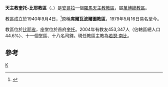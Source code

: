 {{Infobox Roman Catholic diocese
|Roman Catholic Diocese of = 天主教奎托-比耶教區
|Latin name of diocese = Dioecesis Kvitobiensis
|image =Bié in Angola.svg
|caption = 教區範圍
|location = [[安哥拉|安哥拉]]
|territory = [[比耶省|比耶省]]
|population = 453,347
|rite = 拉丁禮
|patron =
|province = 萬博
|established = 1940年
|cathedral = 聖老楞佐主教座堂
|co-cathedral =
|leadership = 主教
|website =
|教宗 =
|metropolitan =
|ordinary = 若瑟·南比
|coadjutor bishop = 
|auxiliary =
}}

'''天主教奎托-比耶教區'''（{{lang-la|Dioecesis Kvitobiensis}}、{{lang-pt|Diocese de Kwito-Bié}}）是[[安哥拉|安哥拉]]一個[[羅馬天主教|羅馬天主教]][[教區|教區]]，屬[[天主教萬博總教區|萬博總教區]]。

教區成立於1940年9月4日，<ref>{{cite journal
|journal=[[宗座公報|宗座公報]]
|publisher=梵蒂岡出版社
|date=1941年
|volume=33
|title=''Sollemnibus Conventionibus''
|page=14
|url=http://www.vatican.va/archive/aas/documents/AAS%2033%20%5B1941%5D%20-%20ocr.pdf
|access-date=2013-07-07
|archive-date=2020-02-02
|archive-url=https://web.archive.org/web/20200202150801/http://www.vatican.va/archive/aas/documents/AAS%2033%20%5B1941%5D%20-%20ocr.pdf
|dead-url=no
}}</ref>原稱'''席爾瓦波爾圖教區'''，1979年5月16日易名至今。

教區位於[[比耶省|比耶省]]，座堂位於首府[[奎托|奎托]]。2004年有教友453,347人（佔轄區總人口44.6%）、十一個堂區、十八名司鐸。現任教區主教為[[若瑟·南比|若瑟·南比]]。

==參考==
{{reflist}}
{{安哥拉天主教教區}}
[[Category:安哥拉天主教教區|K]]